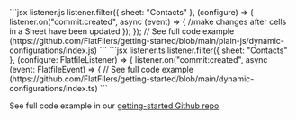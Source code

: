 <CodeGroup>
```jsx listener.js
listener.filter({ sheet: "Contacts" }, (configure) => {
  listener.on("commit:created", async (event) => {
    //make changes after cells in a Sheet have been updated
  });
});
// See full code example (https://github.com/FlatFilers/getting-started/blob/main/plain-js/dynamic-configurations/index.js)
```
```jsx listener.ts
listener.filter({ sheet: "Contacts" }, (configure: FlatfileListener) => {
  listener.on("commit:created", async (event: FlatfileEvent) => {
// See full code example (https://github.com/FlatFilers/getting-started/blob/main/dynamic-configurations/index.ts)
```
</CodeGroup>

See full code example in our [getting-started Github repo](https://github.com/FlatFilers/getting-started/blob/main)
